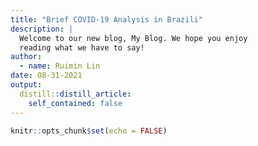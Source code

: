 ```yaml
---
title: "Brief COVID-19 Analysis in Brazili"
description: |
  Welcome to our new blog, My Blog. We hope you enjoy 
  reading what we have to say!
author:
  - name: Ruimin Lin 
date: 08-31-2021
output:
  distill::distill_article:
    self_contained: false
---
```


```r
knitr::opts_chunk$set(echo = FALSE)

```



